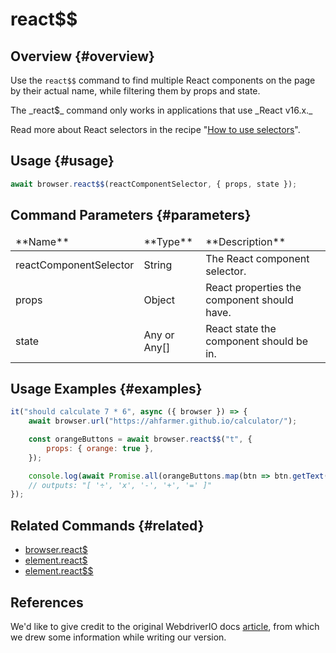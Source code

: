 
# react$$

## Overview {#overview}

Use the `react$$` command to find multiple React components on the page by their actual name, while filtering them by props and state.

<Admonition type="warning">
The _react$_ command only works in applications that use _React v16.x._

Read more about React selectors in the recipe "[How to use selectors][how-to-use-selectors]".

</Admonition>

## Usage {#usage}

```javascript
await browser.react$$(reactComponentSelector, { props, state });
```

## Command Parameters {#parameters}

<table>
<thead>
<tr><td>**Name**</td><td>**Type**</td><td>**Description**</td></tr>
</thead>
<tbody>
<tr><td>reactComponentSelector</td><td>String</td><td>The React component selector.</td></tr>
<tr><td>props</td><td>Object</td><td>React properties the component should have.</td></tr>
<tr><td>state</td><td>Any or Any[]</td><td>React state the component should be in.</td></tr>

</tbody>
</table>

## Usage Examples {#examples}

```javascript
it("should calculate 7 * 6", async ({ browser }) => {
    await browser.url("https://ahfarmer.github.io/calculator/");

    const orangeButtons = await browser.react$$("t", {
        props: { orange: true },
    });

    console.log(await Promise.all(orangeButtons.map(btn => btn.getText())));
    // outputs: "[ '÷', 'x', '-', '+', '=' ]"
});
```

## Related Commands {#related}

-   [browser.react$](../reactDollar)
-   [element.react$](../../element/reactDollar)
-   [element.react$$](../../element/reactDollarDollar)

## References

We'd like to give credit to the original WebdriverIO docs [article](https://webdriver.io/docs/api/browser/react$$), from which we drew some information while writing our version.

[how-to-use-selectors]: https://webdriver.io/docs/selectors
